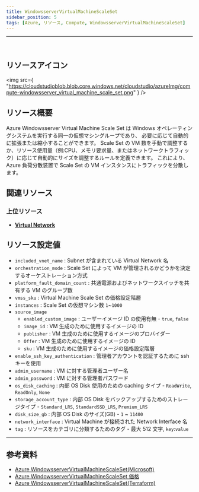 ```yaml
---
title: WindowsserverVirtualMachineScaleSet
sidebar_position: 5
tags: [Azure, リソース, Compute, WindowsserverVirtualMachineScaleSet]
---
```


<hr />
<br />

## リソースアイコン

<img
    src={
        "https://cloudstudioblob.blob.core.windows.net/cloudstudio/azureImg/compute-windowsserver_virtual_machine_scale_set.png"
    }
/>

## リソース概要

Azure Windowsserver Virtual Machine Scale Set は Windows オペレーティングシステムを実行する同一の仮想マシングループであり、 必要に応じて自動的に拡張または縮小することができます。
Scale Set の VM 数を手動で調整するか、リソース使用量（例:CPU、メモリ要求量、またはネットワークトラフィック）に応じて自動的にサイズを調整するルールを定義できます。
これにより、Azure 負荷分散装置で Scale Set の VM インスタンスにトラフィックを分散します。

## 関連リソース

### 上位リソース

-   [**Virtual Network**](https://docs.cstudio.app/docs/resource/azure/Network/VirtualNetwork)

## リソース設定値

-   `included_vnet_name` : Subnet が含まれている Virtual Network 名
-   `orchestration_mode` : Scale Set によって VM が管理されるかどうかを決定するオーケストレーション方式
-   `platform_fault_domain_count` : 共通電源およびネットワークスイッチを共有する VM のグループ数
-   `vmss_sku` : Virtual Machine Scale Set の価格設定階層
-   `instances` : Scale Set の仮想マシン数 `1`~`1000`
-   `source_image`
    -   `enabled_custom_image` : ユーザーイメージ ID の使用有無 - `true`, `false`
    -   `image_id` : VM 生成のために使用するイメージの ID
    -   `publisher` : VM 生成のために使用するイメージのプロバイダー
    -   `Offer` : VM 生成のために使用するイメージの ID
    -   `sku` : VM 生成のために使用するイメージの価格設定階層
-   `enable_ssh_key_authentication` : 管理者アカウントを認証するために ssh キーを使用
-   `admin_username` : VM に対する管理者ユーザー名
-   `admin_password` : VM に対する管理者パスワード
-   `os_disk_caching` : 内部 OS Disk 使用のための caching タイプ - `ReadWrite`, `ReadOnly`, `None`
-   `storage_account_type` : 内部 OS Disk をバックアップするためのストレージタイプ - `Standard_LRS`, `StandardSSD_LRS`, `Premium_LRS`
-   `disk_size_gb` : 内部 OS Disk のサイズ(GB) - `1` ~ `11400`
-   `network_interface` : Virtual Machine が接続された Network Interface 名
-   `tag` : リソースをカテゴリに分類するためのタグ - 最大 512 文字, `key`:`value`

---

## 参考資料

-   [Azure WindowsserverVirtualMachineScaleSet(Microsoft)](https://learn.microsoft.com/ko-kr/azure/virtual-machine-scale-sets/overview)
-   [Azure WindowsserverVirtualMachineScaleSet 価格](https://azure.microsoft.com/en-us/pricing/details/virtual-machine-scale-sets/windows/)
-   [Azure WindowsserverVirtualMachineScaleSet(Terraform)](https://registry.terraform.io/providers/hashicorp/azurerm/latest/docs/resources/windows_virtual_machine_scale_set)
